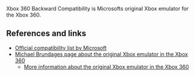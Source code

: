 Xbox 360 Backward Compatibility is Microsofts original Xbox emulator for the Xbox 360.

== References and links ==
* [http://support.xbox.com/en-US/legacy-devices/original-console/play-original-games Official compatibility list by Microsoft]
* [http://michaelbrundage.com/project/xbox-360-emulator/ Michael Brundages page about the original Xbox emulator in the Xbox 360]
** [http://michaelbrundage.com/note/2005/05/15/xbox-360-emulator/ More information about the original Xbox emulator in the Xbox 360]